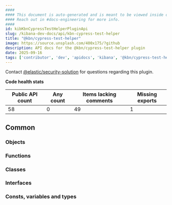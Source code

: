 ```yaml
---
####
#### This document is auto-generated and is meant to be viewed inside our experimental, new docs system.
#### Reach out in #docs-engineering for more info.
####
id: kibKbnCypressTestHelperPluginApi
slug: /kibana-dev-docs/api/kbn-cypress-test-helper
title: "@kbn/cypress-test-helper"
image: https://source.unsplash.com/400x175/?github
description: API docs for the @kbn/cypress-test-helper plugin
date: 2025-09-16
tags: ['contributor', 'dev', 'apidocs', 'kibana', '@kbn/cypress-test-helper']
---
```




Contact [@elastic/security-solution](https://github.com/orgs/elastic/teams/security-solution) for questions regarding this plugin.

**Code health stats**

| Public API count  | Any count | Items lacking comments | Missing exports |
|-------------------|-----------|------------------------|-----------------|
| 58 | 0 | 49 | 1 |

## Common

### Objects
<DocDefinitionList data={kbnCypressTestHelperObj.common.objects}/>

### Functions
<DocDefinitionList data={kbnCypressTestHelperObj.common.functions}/>

### Classes
<DocDefinitionList data={kbnCypressTestHelperObj.common.classes}/>

### Interfaces
<DocDefinitionList data={kbnCypressTestHelperObj.common.interfaces}/>

### Consts, variables and types
<DocDefinitionList data={kbnCypressTestHelperObj.common.misc}/>

